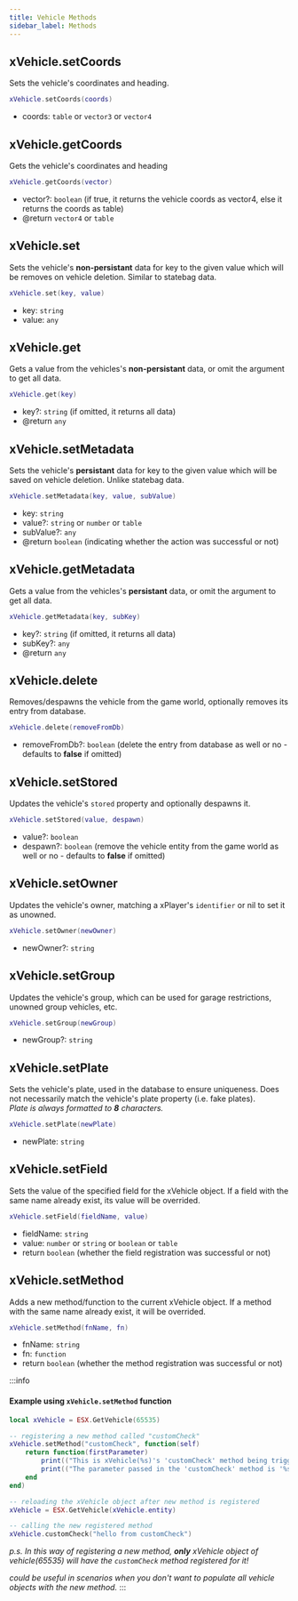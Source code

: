 ```yaml
---
title: Vehicle Methods
sidebar_label: Methods
---
```


## xVehicle.setCoords

Sets the vehicle's coordinates and heading.

```lua
xVehicle.setCoords(coords)
```

- coords: `table` or `vector3` or `vector4`

## xVehicle.getCoords

Gets the vehicle's coordinates and heading

```lua
xVehicle.getCoords(vector)
```

- vector?: `boolean` (if true, it returns the vehicle coords as vector4, else it returns the coords as table)
- @return `vector4` or `table`

## xVehicle.set

Sets the vehicle's **non-persistant** data for key to the given value which will be removes on vehicle deletion. Similar to statebag data.

```lua
xVehicle.set(key, value)
```

- key: `string`
- value: `any`

## xVehicle.get

Gets a value from the vehicles's **non-persistant** data, or omit the argument to get all data.

```lua
xVehicle.get(key)
```

- key?: `string` (if omitted, it returns all data)
- @return `any`

## xVehicle.setMetadata

Sets the vehicle's **persistant** data for key to the given value which will be saved on vehicle deletion. Unlike statebag data.

```lua
xVehicle.setMetadata(key, value, subValue)
```

- key: `string`
- value?: `string` or `number` or `table`
- subValue?: `any`
- @return `boolean` (indicating whether the action was successful or not)

## xVehicle.getMetadata

Gets a value from the vehicles's **persistant** data, or omit the argument to get all data.

```lua
xVehicle.getMetadata(key, subKey)
```

- key?: `string` (if omitted, it returns all data)
- subKey?: `any`
- @return `any`

## xVehicle.delete

Removes/despawns the vehicle from the game world, optionally removes its entry from database.

```lua
xVehicle.delete(removeFromDb)
```

- removeFromDb?: `boolean` (delete the entry from database as well or no - defaults to **false** if omitted)

## xVehicle.setStored

Updates the vehicle's `stored` property and optionally despawns it.

```lua
xVehicle.setStored(value, despawn)
```

- value?: `boolean`
- despawn?: `boolean` (remove the vehicle entity from the game world as well or no - defaults to **false** if omitted)

## xVehicle.setOwner

Updates the vehicle's owner, matching a xPlayer's `identifier` or nil to set it as unowned.

```lua
xVehicle.setOwner(newOwner)
```

- newOwner?: `string`

## xVehicle.setGroup

Updates the vehicle's group, which can be used for garage restrictions, unowned group vehicles, etc.

```lua
xVehicle.setGroup(newGroup)
```

- newGroup?: `string`

## xVehicle.setPlate

Sets the vehicle's plate, used in the database to ensure uniqueness. Does not necessarily match the vehicle's plate property (i.e. fake plates).  
_Plate is always formatted to **8** characters._

```lua
xVehicle.setPlate(newPlate)
```

- newPlate: `string`

## xVehicle.setField

Sets the value of the specified field for the xVehicle object. If a field with the same name already exist, its value will be overrided.

```lua
xVehicle.setField(fieldName, value)
```

- fieldName: `string`
- value: `number` or `string` or `boolean` or `table`
- return `boolean` (whether the field registration was successful or not)

## xVehicle.setMethod

Adds a new method/function to the current xVehicle object. If a method with the same name already exist, it will be overrided.

```lua
xVehicle.setMethod(fnName, fn)
```

- fnName: `string`
- fn: `function`
- return `boolean` (whether the method registration was successful or not)

:::info

#### Example using `xVehicle.setMethod` function

```lua
local xVehicle = ESX.GetVehicle(65535)

-- registering a new method called "customCheck"
xVehicle.setMethod("customCheck", function(self)
    return function(firstParameter)
        print(("This is xVehicle(%s)'s 'customCheck' method being triggered"):format(self.entity))
        print(("The parameter passed in the 'customCheck' method is '%s'"):format(firstParameter))
    end
end)

-- reloading the xVehicle object after new method is registered
xVehicle = ESX.GetVehicle(xVehicle.entity)

-- calling the new registered method
xVehicle.customCheck("hello from customCheck")
```

_p.s. In this way of registering a new method, **only** xVehicle object of vehicle(65535) will have the `customCheck` method registered for it!_

_could be useful in scenarios when you don't want to populate all vehicle objects with the new method._
:::
